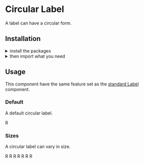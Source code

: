 
<Meta title="Components|Label/circular" />

<Anchor storyId="components-label-circular--default-story" />

<SemanticLink docPath="/elements/label" />

# Circular Label

A label can have a circular form.

## Installation

<details><summary >install the packages</summary>

Install from <a href={INSTALLATION_PAGE}>the React bundle</a> or as a standalone component:

```bash
npm install @orbit-ui/css-normalize @orbit-ui/tachyons @orbit-ui/semantic-ui-theme semantic-ui-react
```
</details>

<details><summary >then import what you need</summary>

```javascript
    import { Button, Icon, Label } from "semantic-ui-react";
```
</details>

## Usage

<Warning>
    This component have the same feature set as the <a href="/?path=/docs/components-label-circular--default-story">standard Label</a> component.
</Warning>

### Default

A default circular label.

<Preview>
    <Story name="default">
        <Label circular>R</Label>
    </Story>
</Preview>

### Sizes

A circular label can vary in size.

<Preview>
    <Story name="sizes">
        <div>
            <Label circular size="tiny">R</Label>
            <Label circular size="small">R</Label>
            <Label circular size="medium">R</Label>
            <Label circular size="large">R</Label>
            <Label circular size="big">R</Label>
            <Label circular size="huge">R</Label>
            <Label circular size="massive">R</Label>
        </div>
    </Story>
</Preview>
